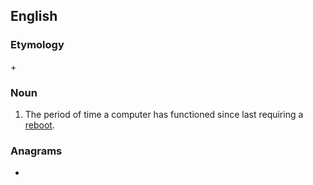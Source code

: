 ==English==

===Etymology===
{{m|en|up||(computing) functional, working|pos=adjective}} + {{m|en|time}}

===Noun===
{{en-noun|~}}

# {{lb|en|computing}} The period of time a computer has functioned since last requiring a [[reboot]].

===Anagrams===
* {{anagrams|en|a=eimptu|impute}}